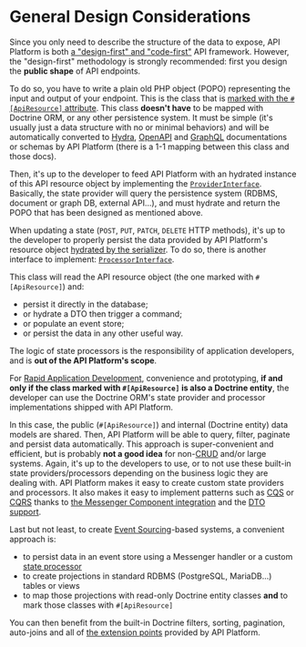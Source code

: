 # General Design Considerations

Since you only need to describe the structure of the data to expose, API Platform is both [a "design-first" and "code-first"](https://swagger.io/blog/api-design/design-first-or-code-first-api-development/)
API framework. However, the "design-first" methodology is strongly recommended: first you design the **public shape** of
API endpoints.

To do so, you have to write a plain old PHP object (POPO) representing the input and output of your endpoint. This is the class
that is [marked with the `#[ApiResource]` attribute](../distribution/index.md).
This class **doesn't have** to be mapped with Doctrine ORM, or any other persistence system. It must be simple (it's usually
just a data structure with no or minimal behaviors) and will be automatically converted to [Hydra](extending-jsonld-context.md),
[OpenAPI](openapi.md) and [GraphQL](graphql.md) documentations or schemas by API Platform (there is a 1-1 mapping
between this class and those docs).

Then, it's up to the developer to feed API Platform with an hydrated instance of this API resource object by implementing
the [`ProviderInterface`](state-providers.md). Basically, the state provider will query the persistence system (RDBMS,
document or graph DB, external API...), and must hydrate and return the POPO that has been designed as mentioned above.

When updating a state (`POST`, `PUT`, `PATCH`, `DELETE` HTTP methods), it's up to the developer to properly persist the
data provided by API Platform's resource object [hydrated by the serializer](serialization.md).
To do so, there is another interface to implement: [`ProcessorInterface`](state-processors.md).

This class will read the API resource object (the one marked with `#[ApiResource]`) and:

-   persist it directly in the database;
-   or hydrate a DTO then trigger a command;
-   or populate an event store;
-   or persist the data in any other useful way.

The logic of state processors is the responsibility of application developers, and is **out of the API Platform's scope**.

For [Rapid Application Development](https://en.wikipedia.org/wiki/Rapid_application_development), convenience and prototyping,
**if and only if the class marked with `#[ApiResource]` is also a Doctrine entity**, the developer can use the Doctrine
ORM's state provider and processor implementations shipped with API Platform.

In this case, the public (`#[ApiResource]`) and internal (Doctrine entity) data models are shared. Then, API Platform will
be able to query, filter, paginate and persist data automatically.
This approach is super-convenient and efficient, but is probably **not a good idea** for non-[CRUD](https://en.wikipedia.org/wiki/Create,_read,_update_and_delete)
and/or large systems.
Again, it's up to the developers to use, or to not use these built-in state providers/processors depending on the business logic
they are dealing with.
API Platform makes it easy to create custom state providers and processors.
It also makes it easy to implement patterns such as [CQS](https://www.martinfowler.com/bliki/CommandQuerySeparation.html)
or [CQRS](https://martinfowler.com/bliki/CQRS.html) thanks to [the Messenger Component integration](messenger.md) and the [DTO support](dto.md).

Last but not least, to create [Event Sourcing](https://martinfowler.com/eaaDev/EventSourcing.html)-based systems, a convenient
approach is:

-   to persist data in an event store using a Messenger handler or a custom [state processor](state-processors.md)
-   to create projections in standard RDBMS (PostgreSQL, MariaDB...) tables or views
-   to map those projections with read-only Doctrine entity classes **and** to mark those classes with `#[ApiResource]`

You can then benefit from the built-in Doctrine filters, sorting, pagination, auto-joins and all of [the extension points](extending.md) provided by API Platform.
